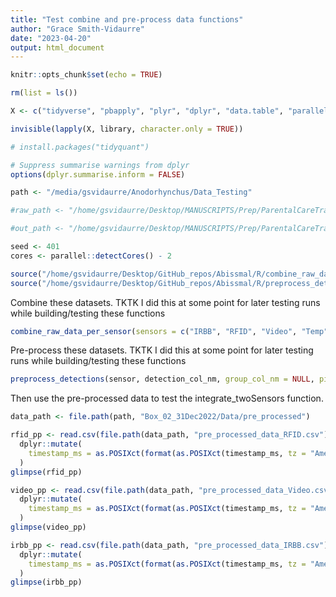 ```yaml
---
title: "Test combine and pre-process data functions"
author: "Grace Smith-Vidaurre"
date: "2023-04-20"
output: html_document
---
```


```r

knitr::opts_chunk$set(echo = TRUE)

```

```r

rm(list = ls())

X <- c("tidyverse", "pbapply", "plyr", "dplyr", "data.table", "parallel", "scales", "ggplot2", "knitr", "gridExtra", "grid", "Rmisc", "tidyquant", "ggpubr")

invisible(lapply(X, library, character.only = TRUE))

# install.packages("tidyquant")

# Suppress summarise warnings from dplyr
options(dplyr.summarise.inform = FALSE)

path <- "/media/gsvidaurre/Anodorhynchus/Data_Testing"

#raw_path <- "/home/gsvidaurre/Desktop/MANUSCRIPTS/Prep/ParentalCareTracking_MethodsPaper/raw"

#out_path <- "/home/gsvidaurre/Desktop/MANUSCRIPTS/Prep/ParentalCareTracking_MethodsPaper/analysis_output"

seed <- 401
cores <- parallel::detectCores() - 2

source("/home/gsvidaurre/Desktop/GitHub_repos/Abissmal/R/combine_raw_data_per_sensor.R")
source("/home/gsvidaurre/Desktop/GitHub_repos/Abissmal/R/preprocess_detections.R")

```

Combine these datasets. TKTK I did this at some point for later testing runs while building/testing these functions
```r

combine_raw_data_per_sensor(sensors = c("IRBB", "RFID", "Video", "Temp"), tz = "America/New York", POSIXct_format = "%Y-%m-%d %H:%M:%OS", data_path = file.path(path, "Box_01_28March2022/Data"), out_dir = "raw_combined")

```

Pre-process these datasets. TKTK I did this at some point for later testing runs while building/testing these functions
```r

preprocess_detections(sensor, detection_col_nm, group_col_nm = NULL, pixel_col_nm = NULL, thin_threshold = NULL, pixel_threshold = NULL, path, data_dir, out_dir, tz, POSIXct_format = "%Y-%m-%d %H:%M:%OS")

```

Then use the pre-processed data to test the integrate_twoSensors function.
```r

data_path <- file.path(path, "Box_02_31Dec2022/Data/pre_processed")

rfid_pp <- read.csv(file.path(data_path, "pre_processed_data_RFID.csv")) %>% 
  dplyr::mutate(
    timestamp_ms = as.POSIXct(format(as.POSIXct(timestamp_ms, tz = "America/New York"), "%Y-%m-%d %H:%M:%OS6"))
  )
glimpse(rfid_pp)

video_pp <- read.csv(file.path(data_path, "pre_processed_data_Video.csv")) %>% 
  dplyr::mutate(
    timestamp_ms = as.POSIXct(format(as.POSIXct(timestamp_ms, tz = "America/New York"), "%Y-%m-%d %H:%M:%OS6"))
  )
glimpse(video_pp)

irbb_pp <- read.csv(file.path(data_path, "pre_processed_data_IRBB.csv")) %>% 
  dplyr::mutate(
    timestamp_ms = as.POSIXct(format(as.POSIXct(timestamp_ms, tz = "America/New York"), "%Y-%m-%d %H:%M:%OS6"))
  )
glimpse(irbb_pp)

```

